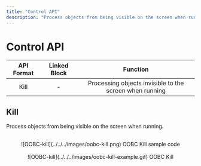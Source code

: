 ```yaml
---
title: "Control API"
description: "Process objects from being visible on the screen when running."
---
```

# Control API

| API Format | Linked Block |                        Function                         |
| :--------: | :----------: | :-----------------------------------------------------: |
|    Kill    |      -       | Processing objects invisible to the screen when running |

## Kill

Process objects from being visible on the screen when running.

<br />
<center>![OOBC-kill](../../../images/oobc-kill.png) OOBC Kill sample code</center>

<br />
<center>![OOBC-kill](../../../images/oobc-kill-example.gif) OOBC Kill</center>
